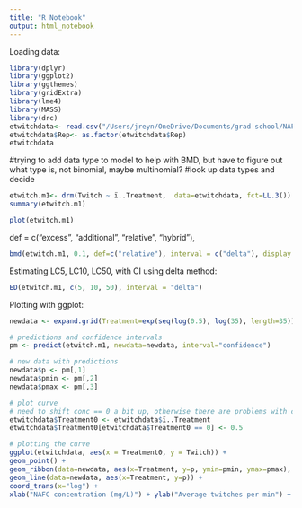 ```yaml
---
title: "R Notebook"
output: html_notebook
---
```


Loading data:
```r
library(dplyr)
library(ggplot2)
library(ggthemes)
library(gridExtra)
library(lme4)
library(MASS)
library(drc)
etwitchdata<- read.csv("/Users/jreyn/OneDrive/Documents/grad school/NAFHM19/Data/analysis/EmbryoTwitches.csv")
etwitchdata$Rep<- as.factor(etwitchdata$Rep)
etwitchdata
```


#trying to add data type to model to help with BMD, but have to figure out what type is, not binomial, maybe multinomial? 
#look up data types and decide
```r
etwitch.m1<- drm(Twitch ~ ï..Treatment,  data=etwitchdata, fct=LL.3())
summary(etwitch.m1)
```


```r
plot(etwitch.m1)
```
def = c("excess", "additional", "relative", "hybrid"),

```r
bmd(etwitch.m1, 0.1, def=c("relative"), interval = c("delta"), display = TRUE)

```

Estimating LC5, LC10, LC50, with CI using delta method:
```r
ED(etwitch.m1, c(5, 10, 50), interval = "delta")
```

Plotting with ggplot:
```r
newdata <- expand.grid(Treatment=exp(seq(log(0.5), log(35), length=35)))
```

```r
# predictions and confidence intervals
pm <- predict(etwitch.m1, newdata=newdata, interval="confidence")
```

```r
# new data with predictions
newdata$p <- pm[,1]
newdata$pmin <- pm[,2]
newdata$pmax <- pm[,3]
```

```r
# plot curve
# need to shift conc == 0 a bit up, otherwise there are problems with coord_trans
etwitchdata$Treatment0 <- etwitchdata$ï..Treatment
etwitchdata$Treatment0[etwitchdata$Treatment0 == 0] <- 0.5
```


```r
# plotting the curve
ggplot(etwitchdata, aes(x = Treatment0, y = Twitch)) +
geom_point() + 
geom_ribbon(data=newdata, aes(x=Treatment, y=p, ymin=pmin, ymax=pmax), alpha=0.2) +
geom_line(data=newdata, aes(x=Treatment, y=p)) +
coord_trans(x="log") +
xlab("NAFC concentration (mg/L)") + ylab("Average twitches per min") + theme_few()
```






